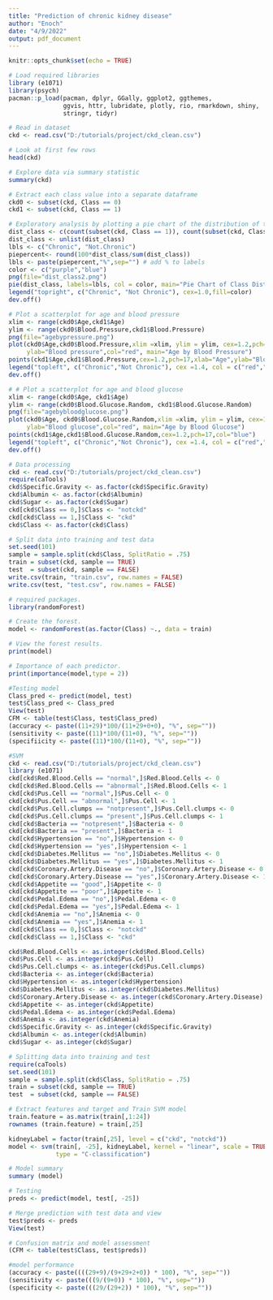 ```yaml
---
title: "Prediction of chronic kidney disease"
author: "Enoch"
date: "4/9/2022"
output: pdf_document
---
```


```r
knitr::opts_chunk$set(echo = TRUE)
```

```r
# Load required libraries
library (e1071)
library(psych)
pacman::p_load(pacman, dplyr, GGally, ggplot2, ggthemes, 
               ggvis, httr, lubridate, plotly, rio, rmarkdown, shiny, 
               stringr, tidyr)
```

```r
# Read in dataset
ckd <- read.csv("D:/tutorials/project/ckd_clean.csv")

```

```r
# Look at first few rows
head(ckd)
```

```r
# Explore data via summary statistic
summary(ckd)
```
```r
# Extract each class value into a separate dataframe
ckd0 <- subset(ckd, Class == 0)
ckd1 <- subset(ckd, Class == 1)
```

```r
# Exploratory analysis by plotting a pie chart of the distribution of the class values
dist_class <- c(count(subset(ckd, Class == 1)), count(subset(ckd, Class == 0)))
dist_class <- unlist(dist_class)
lbls <- c("Chronic", "Not.Chronic")
piepercent<- round(100*dist_class/sum(dist_class))
lbls <- paste(piepercent,"%",sep="") # add % to labels
color <- c("purple","blue")
png(file="dist_class2.png")
pie(dist_class, labels=lbls, col = color, main="Pie Chart of Class Distribution")
legend("topright", c("Chronic", "Not Chronic"), cex=1.0,fill=color)
dev.off()
```
```r
# Plot a scatterplot for age and blood pressure
xlim <- range(ckd0$Age,ckd1$Age)
ylim <- range(ckd0$Blood.Pressure,ckd1$Blood.Pressure)
png(file="agebypressure.png")
plot(ckd0$Age,ckd0$Blood.Pressure,xlim =xlim, ylim = ylim, cex=1.2,pch=15,xlab="Age",
     ylab="Blood pressure",col="red", main="Age by Blood Pressure") 
points(ckd1$Age,ckd1$Blood.Pressure,cex=1.2,pch=17,xlab="Age",ylab="Blood pressure",col="blue")
legend("topleft", c("Chronic","Not Chronic"), cex =1.4, col = c("red","blue"), pch=c(15,17))
dev.off()
```

```r
# # Plot a scatterplot for age and blood glucose
xlim <- range(ckd0$Age, ckd1$Age)
ylim <- range(ckd0$Blood.Glucose.Random, ckd1$Blood.Glucose.Random)
png(file="agebybloodglucose.png")
plot(ckd0$Age, ckd0$Blood.Glucose.Random,xlim =xlim, ylim = ylim, cex=1.2,pch=15,xlab="Age",
     ylab="Blood glucose",col="red", main="Age by Blood Glucose") 
points(ckd1$Age,ckd1$Blood.Glucose.Random,cex=1.2,pch=17,col="blue")
legend("topleft", c("Chronic","Not Chronic"), cex =1.4, col = c("red","blue"), pch=c(15,17))
dev.off()
```
```r
# Data processing
ckd <- read.csv("D:/tutorials/project/ckd_clean.csv")
require(caTools)
ckd$Specific.Gravity <- as.factor(ckd$Specific.Gravity)
ckd$Albumin <- as.factor(ckd$Albumin)
ckd$Sugar <- as.factor(ckd$Sugar)
ckd[ckd$Class == 0,]$Class <- "notckd"
ckd[ckd$Class == 1,]$Class <- "ckd"
ckd$Class <- as.factor(ckd$Class)

```
```r
# Split data into training and test data
set.seed(101)
sample = sample.split(ckd$Class, SplitRatio = .75)
train = subset(ckd, sample == TRUE)
test  = subset(ckd, sample == FALSE)
write.csv(train, "train.csv", row.names = FALSE)
write.csv(test, "test.csv", row.names = FALSE)
```

```r
# required packages.
library(randomForest)

# Create the forest.
model <- randomForest(as.factor(Class) ~., data = train)

```
```r
# View the forest results.
print(model) 
```
```r
# Importance of each predictor.
print(importance(model,type = 2))
```
```r
#Testing model
Class_pred <- predict(model, test)
test$Class_pred <- Class_pred
View(test)
CFM <- table(test$Class, test$Class_pred)
(accuracy <- paste((11+29)*100/(11+29+0+0), "%", sep=""))
(sensitivity <- paste((11)*100/(11+0), "%", sep=""))
(specifiicity <- paste((11)*100/(11+0), "%", sep=""))
```
```r
#SVM
ckd <- read.csv("D:/tutorials/project/ckd_clean.csv")
library (e1071)
ckd[ckd$Red.Blood.Cells == "normal",]$Red.Blood.Cells <- 0
ckd[ckd$Red.Blood.Cells == "abnormal",]$Red.Blood.Cells <- 1
ckd[ckd$Pus.Cell == "normal",]$Pus.Cell <- 0
ckd[ckd$Pus.Cell == "abnormal",]$Pus.Cell <- 1
ckd[ckd$Pus.Cell.clumps == "notpresent",]$Pus.Cell.clumps <- 0
ckd[ckd$Pus.Cell.clumps == "present",]$Pus.Cell.clumps <- 1
ckd[ckd$Bacteria == "notpresent",]$Bacteria <- 0
ckd[ckd$Bacteria == "present",]$Bacteria <- 1
ckd[ckd$Hypertension == "no",]$Hypertension <- 0
ckd[ckd$Hypertension == "yes",]$Hypertension <- 1
ckd[ckd$Diabetes.Mellitus == "no",]$Diabetes.Mellitus <- 0
ckd[ckd$Diabetes.Mellitus == "yes",]$Diabetes.Mellitus <- 1
ckd[ckd$Coronary.Artery.Disease == "no",]$Coronary.Artery.Disease <- 0
ckd[ckd$Coronary.Artery.Disease == "yes",]$Coronary.Artery.Disease <- 1
ckd[ckd$Appetite == "good",]$Appetite <- 0
ckd[ckd$Appetite == "poor",]$Appetite <- 1
ckd[ckd$Pedal.Edema == "no",]$Pedal.Edema <- 0
ckd[ckd$Pedal.Edema == "yes",]$Pedal.Edema <- 1
ckd[ckd$Anemia == "no",]$Anemia <- 0
ckd[ckd$Anemia == "yes",]$Anemia <- 1
ckd[ckd$Class == 0,]$Class <- "notckd"
ckd[ckd$Class == 1,]$Class <- "ckd"

ckd$Red.Blood.Cells <- as.integer(ckd$Red.Blood.Cells)
ckd$Pus.Cell <- as.integer(ckd$Pus.Cell)
ckd$Pus.Cell.clumps <- as.integer(ckd$Pus.Cell.clumps)
ckd$Bacteria <- as.integer(ckd$Bacteria)
ckd$Hypertension <- as.integer(ckd$Hypertension)
ckd$Diabetes.Mellitus <- as.integer(ckd$Diabetes.Mellitus)
ckd$Coronary.Artery.Disease <- as.integer(ckd$Coronary.Artery.Disease)
ckd$Appetite <- as.integer(ckd$Appetite)
ckd$Pedal.Edema <- as.integer(ckd$Pedal.Edema)
ckd$Anemia <- as.integer(ckd$Anemia)
ckd$Specific.Gravity <- as.integer(ckd$Specific.Gravity)
ckd$Albumin <- as.integer(ckd$Albumin)
ckd$Sugar <- as.integer(ckd$Sugar)

```

```r
# Splitting data into training and test
require(caTools)
set.seed(101)
sample = sample.split(ckd$Class, SplitRatio = .75)
train = subset(ckd, sample == TRUE)
test  = subset(ckd, sample == FALSE)
```

```r
# Extract features and target and Train SVM model
train.feature = as.matrix(train[,1:24])
rownames (train.feature) = train[,25]

kidneyLabel = factor(train[,25], level = c("ckd", "notckd"))
model <- svm(train[, -25], kidneyLabel, kernel = "linear", scale = TRUE, 
             type = "C-classification")
```
```r
# Model summary
summary (model)
```
```r
# Testing
preds <- predict(model, test[, -25])
```

```r
# Merge prediction with test data and view
test$preds <- preds
View(test)
```

```r
# Confusion matrix and model assessment
(CFM <- table(test$Class, test$preds))

#model performance
(accuracy <- paste((((29+9)/(9+29+2+0)) * 100), "%", sep=""))
(sensitivity <- paste(((9/(9+0)) * 100), "%", sep=""))
(specificity <- paste(((29/(29+2)) * 100), "%", sep=""))
```

